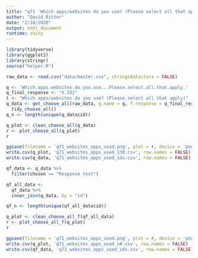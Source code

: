 ```yaml
---
title: "q71 'Which apps/websites do you use? (Please select all that apply)'"
author: "David Ritter"
date: "2/18/2020"
output: html_document
runtime: shiny
---
```


```r
library(tidyverse)
library(ggplot2)
library(stringr)
source("helper.R")
```

```r
raw_data <- read.csv("data/master.csv", stringsAsFactors = FALSE)
```

```r
q <- 'Which.apps.websites.do.you.use...Please.select.all.that.apply.'
q_final_response <- "X.332"
t <- "Which apps/websites do you use? (Please select all that apply)"
q_data <- get_choose_all(raw_data, q.name = q, f.response = q_final_response) %>%
  tidy_choose_all()
q_n <- length(unique(q_data$id))
```

```r
q_plot <- clean_choose_all(q_data)
r <- plot_choose_all(q_plot)
r
```

```r
ggsave(filename = 'q71_websites_apps_used.png', plot = r, device = 'png')
write.csv(q_plot, 'q71_websites_apps_used_130.csv', row.names = FALSE)
write.csv(q_data, 'q71_websites_apps_used_ids.csv', row.names = FALSE)
```

```r
qf_data <- q_data %>%
  filter(chosen == "Response text")
```

```r
qf_all_data <- 
  qf_data %>%
  inner_join(q_data, by = "id")

qf_n <- length(unique(qf_all_data$id))
```

```r
q_plot <- clean_choose_all_f(qf_all_data)
r <- plot_choose_all_f(q_plot)
r
```

```r
ggsave(filename = 'q71_websites_apps_used.png', plot = r, device = 'png')
write.csv(q_plot, 'q71_websites_apps_used_n#.csv', row.names = FALSE)
write.csv(qf_data, 'q71_websites_apps_used_ids.csv', row.names = FALSE)
```
